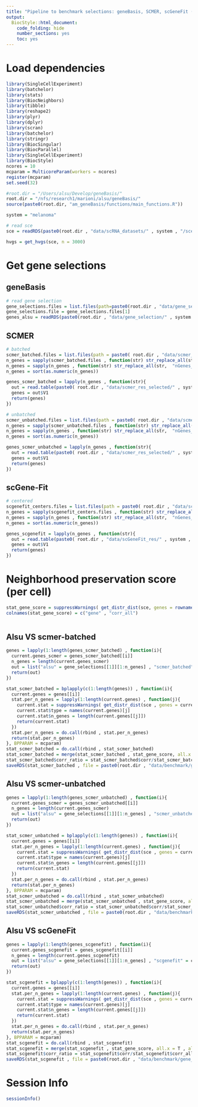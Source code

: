 ```yaml
---
title: "Pipeline to benchmark selections: geneBasis, SCMER, scGeneFit (marker selection) for cell score"
output:
  BiocStyle::html_document:
    code_folding: hide
    number_sections: yes
    toc: yes  
---
```

# Load dependencies

```r


library(SingleCellExperiment)
library(batchelor)
library(stats)
library(BiocNeighbors)
library(tibble)
library(reshape2)
library(plyr)
library(dplyr)
library(scran)
library(batchelor)
library(stringr)
library(BiocSingular)
library(BiocParallel)
library(SingleCellExperiment)
library(BiocStyle)
ncores = 10
mcparam = MulticoreParam(workers = ncores)
register(mcparam)
set.seed(32)

#root.dir = "/Users/alsu/Develop/geneBasis/"
root.dir = "/nfs/research1/marioni/alsu/geneBasis/"
source(paste0(root.dir, "am_geneBasis/functions/main_functions.R"))

system = "melanoma"

# read sce 
sce = readRDS(paste0(root.dir , "data/scRNA_datasets/" , system , "/sce_" , system , ".Rds"))

hvgs = get_hvgs(sce, n = 3000)


```


# Get gene selections

## geneBasis

```r


# read gene selection 
gene_selections.files = list.files(path=paste0(root.dir , "data/gene_selection/" , system , "/"))
gene_selections.file = gene_selections.files[1]
genes_alsu = readRDS(paste0(root.dir , "data/gene_selection/" , system , "/" , gene_selections.file))


```

## SCMER

```r


# batched
scmer_batched.files = list.files(path = paste0( root.dir , "data/scmer_res_selected/" , system , "/batched/" ))
n_genes = sapply(scmer_batched.files , function(str) str_replace_all(str,  ".txt" , ""))
n_genes = sapply(n_genes , function(str) str_replace_all(str,  "nGenes_" , ""))
n_genes = sort(as.numeric(n_genes))

genes_scmer_batched = lapply(n_genes , function(str){
  out = read.table(paste0( root.dir , "data/scmer_res_selected/" , system , "/batched/nGenes_" , str , ".txt") , header = F)
  genes = out$V1
  return(genes)
})

# unbatched
scmer_unbatched.files = list.files(path = paste0( root.dir , "data/scmer_res_selected/" , system , "/unbatched/" ))
n_genes = sapply(scmer_unbatched.files , function(str) str_replace_all(str,  ".txt" , ""))
n_genes = sapply(n_genes , function(str) str_replace_all(str,  "nGenes_" , ""))
n_genes = sort(as.numeric(n_genes))

genes_scmer_unbatched = lapply(n_genes , function(str){
  out = read.table(paste0( root.dir , "data/scmer_res_selected/" , system , "/unbatched/nGenes_" , str , ".txt") , header = F)
  genes = out$V1
  return(genes)
})


```

## scGene-Fit

```r

# centered
scgenefit_centers.files = list.files(path = paste0( root.dir , "data/scGeneFit_res/" , system , "/centers/" ))
n_genes = sapply(scgenefit_centers.files , function(str) str_replace_all(str,  ".txt" , ""))
n_genes = sapply(n_genes , function(str) str_replace_all(str,  "nGenes_" , ""))
n_genes = sort(as.numeric(n_genes))

genes_scgenefit = lapply(n_genes , function(str){
  out = read.table(paste0( root.dir , "data/scGeneFit_res/" , system , "/centers/nGenes_" , str , ".txt") , header = F)
  genes = out$V1
  return(genes)
})


```

# Neighborhood preservation score (per cell)

```r


stat_gene_score = suppressWarnings( get_distr_dist(sce, genes = rownames(sce), assay = "logcounts" , batch = "sample" , n.neigh = 5 , nPC = 50 , genes.predict = hvgs , type = "corr") ) 
colnames(stat_gene_score) = c("gene" , "corr_all")
  

```

## Alsu VS scmer-batched

```r


genes = lapply(1:length(genes_scmer_batched) , function(i){
  current.genes_scmer = genes_scmer_batched[[i]]
  n_genes = length(current.genes_scmer)
  out = list("alsu" = gene_selections[[1]][1:n_genes] , "scmer_batched" = current.genes_scmer)
  return(out)
})

stat_scmer_batched = bplapply(c(1:length(genes)) , function(i){
  current.genes = genes[[i]]
  stat.per_n_genes = lapply(1:length(current.genes) , function(j){
    current.stat = suppressWarnings( get_distr_dist(sce , genes = current.genes[[j]] , assay = "logcounts" , batch = "sample", n.neigh = 5 , nPC = 50 , genes.predict = hvgs , type = "corr") )
    current.stat$type = names(current.genes)[j]
    current.stat$n_genes = length(current.genes[[j]])
    return(current.stat)
  })
  stat.per_n_genes = do.call(rbind , stat.per_n_genes)
  return(stat.per_n_genes)
}, BPPARAM = mcparam)
stat_scmer_batched = do.call(rbind , stat_scmer_batched)
stat_scmer_batched = merge(stat_scmer_batched , stat_gene_score, all.x = T , all.y = F)
stat_scmer_batched$corr_ratio = stat_scmer_batched$corr/stat_scmer_batched$corr_all
saveRDS(stat_scmer_batched , file = paste0(root.dir , "data/benchmark/gene_score/" , system , "/gene_score__scmer_batched.Rds"))


```

## Alsu VS scmer-unbatched

```r


genes = lapply(1:length(genes_scmer_unbatched) , function(i){
  current.genes_scmer = genes_scmer_unbatched[[i]]
  n_genes = length(current.genes_scmer)
  out = list("alsu" = gene_selections[[1]][1:n_genes] , "scmer_unbatched" = current.genes_scmer)
  return(out)
})

stat_scmer_unbatched = bplapply(c(1:length(genes)) , function(i){
  current.genes = genes[[i]]
  stat.per_n_genes = lapply(1:length(current.genes) , function(j){
    current.stat = suppressWarnings( get_distr_dist(sce , genes = current.genes[[j]] , assay = "logcounts" , batch = "sample", n.neigh = 5 , nPC = 50 , genes.predict = hvgs , type = "corr") )
    current.stat$type = names(current.genes)[j]
    current.stat$n_genes = length(current.genes[[j]])
    return(current.stat)
  })
  stat.per_n_genes = do.call(rbind , stat.per_n_genes)
  return(stat.per_n_genes)
}, BPPARAM = mcparam)
stat_scmer_unbatched = do.call(rbind , stat_scmer_unbatched)
stat_scmer_unbatched = merge(stat_scmer_unbatched , stat_gene_score, all.x = T , all.y = F)
stat_scmer_unbatched$corr_ratio = stat_scmer_unbatched$corr/stat_scmer_unbatched$corr_all
saveRDS(stat_scmer_unbatched , file = paste0(root.dir , "data/benchmark/gene_score/" , system , "/gene_score__scmer_unbatched.Rds"))


```

## Alsu VS scGeneFit

```r


genes = lapply(1:length(genes_scgenefit) , function(i){
  current.genes_scgenefit = genes_scgenefit[[i]]
  n_genes = length(current.genes_scgenefit)
  out = list("alsu" = gene_selections[[1]][1:n_genes] , "scgenefit" = current.genes_scgenefit)
  return(out)
})

stat_scgenefit = bplapply(c(1:length(genes)) , function(i){
  current.genes = genes[[i]]
  stat.per_n_genes = lapply(1:length(current.genes) , function(j){
    current.stat = suppressWarnings( get_distr_dist(sce , genes = current.genes[[j]] , assay = "logcounts" , batch = "sample", n.neigh = 5 , nPC = 50 , genes.predict = hvgs , type = "corr") )
    current.stat$type = names(current.genes)[j]
    current.stat$n_genes = length(current.genes[[j]])
    return(current.stat)
  })
  stat.per_n_genes = do.call(rbind , stat.per_n_genes)
  return(stat.per_n_genes)
}, BPPARAM = mcparam)
stat_scgenefit = do.call(rbind , stat_scgenefit)
stat_scgenefit = merge(stat_scgenefit , stat_gene_score, all.x = T , all.y = F)
stat_scgenefit$corr_ratio = stat_scgenefit$corr/stat_scgenefit$corr_all
saveRDS(stat_scgenefit , file = paste0(root.dir , "data/benchmark/gene_score/" , system , "/gene_score__scgenefit.Rds"))


```


# Session Info

```r
sessionInfo()
```
